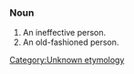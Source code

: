 ===Noun===
#An ineffective person.
#An old-fashioned person.

[[Category:Unknown etymology]]<!--SOED-->